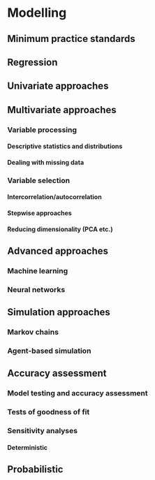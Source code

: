 # Modelling

## Minimum practice standards

## Regression

## Univariate approaches

## Multivariate approaches

### Variable processing

#### Descriptive statistics and distributions

#### Dealing with missing data 

### Variable selection

#### Intercorrelation/autocorrelation 

#### Stepwise approaches

#### Reducing dimensionality (PCA etc.) 

## Advanced approaches    

### Machine learning
		
### Neural networks

## Simulation approaches

### Markov chains

### Agent-based simulation 

## Accuracy assessment

### Model testing and accuracy assessment

### Tests of goodness of fit
	
### Sensitivity analyses

#### Deterministic

## Probabilistic 